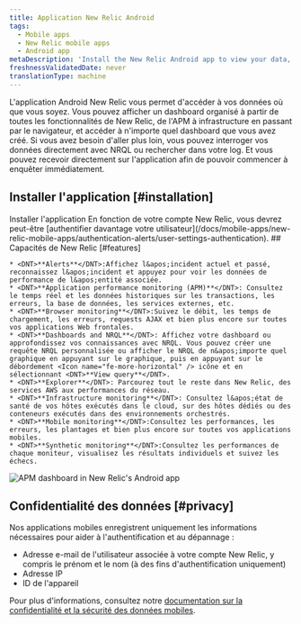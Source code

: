 ```yaml
---
title: Application New Relic Android
tags:
  - Mobile apps
  - New Relic mobile apps
  - Android app
metaDescription: 'Install the New Relic Android app to view your data, run queries, and receive and create alerts.'
freshnessValidatedDate: never
translationType: machine
---
```


L&apos;application Android New Relic vous permet d&apos;accéder à vos données où que vous soyez. Vous pouvez afficher un dashboard organisé à partir de toutes les fonctionnalités de New Relic, de l&apos;APM à infrastructure en passant par le navigateur, et accéder à n&apos;importe quel dashboard que vous avez créé. Si vous avez besoin d&apos;aller plus loin, vous pouvez interroger vos données directement avec NRQL ou rechercher dans votre log. Et vous pouvez recevoir <InlinePopover type="alerts" />directement sur l&apos;application afin de pouvoir commencer à enquêter immédiatement.

## Installer l&apos;application [#installation]

<ButtonGroup>
  <ButtonLink role="button" to="https://play.google.com/store/apps/details?id=com.newrelic.rpm" variant="primary">
    Installer l&apos;application
  </ButtonLink>
</ButtonGroup>

<Callout variant="tip">
  En fonction de votre compte New Relic, vous devrez peut-être [authentifier davantage votre utilisateur](/docs/mobile-apps/new-relic-mobile-apps/authentication-alerts/user-settings-authentication).
</Callout>

<SideBySide>
  <Side>
    ## Capacités de New Relic [#features]

    * <DNT>**Alerts**</DNT>:Affichez l&apos;incident actuel et passé, reconnaissez l&apos;incident et appuyez pour voir les données de performance de l&apos;entité associée.
    * <DNT>**Application performance monitoring (APM)**</DNT>: Consultez le temps réel et les données historiques sur les transactions, les erreurs, la base de données, les services externes, etc.
    * <DNT>**Browser monitoring**</DNT>:Suivez le débit, les temps de chargement, les erreurs, requests AJAX et bien plus encore sur toutes vos applications Web frontales.
    * <DNT>**Dashboards and NRQL**</DNT>: Affichez votre dashboard ou approfondissez vos connaissances avec NRQL. Vous pouvez créer une requête NRQL personnalisée ou afficher le NRQL de n&apos;importe quel graphique en appuyant sur le graphique, puis en appuyant sur le débordement <Icon name="fe-more-horizontal" /> icône et en sélectionnant <DNT>**View query**</DNT>.
    * <DNT>**Explorer**</DNT>: Parcourez tout le reste dans New Relic, des services AWS aux performances du réseau.
    * <DNT>**Infrastructure monitoring**</DNT>: Consultez l&apos;état de santé de vos hôtes exécutés dans le cloud, sur des hôtes dédiés ou des conteneurs exécutés dans des environnements orchestrés.
    * <DNT>**Mobile monitoring**</DNT>:Consultez les performances, les erreurs, les plantages et bien plus encore sur toutes vos applications mobiles.
    * <DNT>**Synthetic monitoring**</DNT>:Consultez les performances de chaque moniteur, visualisez les résultats individuels et suivez les échecs.
  </Side>

  <Side>
    <img title="APM dashboard in New Relic's Android app" alt="APM dashboard in New Relic's Android app" src="/images/mobile-apps_screenshot-full_Android-app-APM-dashboard.webp" />
  </Side>
</SideBySide>

## Confidentialité des données [#privacy]

Nos applications mobiles enregistrent uniquement les informations nécessaires pour aider à l&apos;authentification et au dépannage :

* Adresse e-mail de l&apos;utilisateur associée à votre compte New Relic, y compris le prénom et le nom (à des fins d&apos;authentification uniquement)
* Adresse IP
* ID de l&apos;appareil

Pour plus d&apos;informations, consultez notre [documentation sur la confidentialité et la sécurité des données mobiles](/docs/mobile-monitoring/new-relic-mobile/get-started/security-mobile-apps).